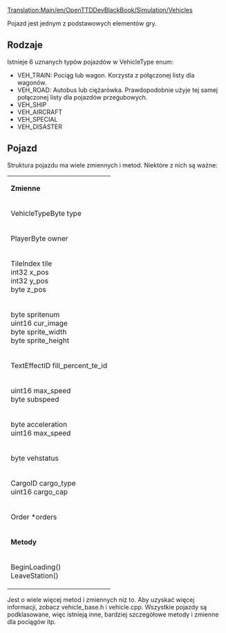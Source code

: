 [[Translation:Main/en/OpenTTDDevBlackBook/Simulation/Vehicles]]
<!--{{en/DevDoc}}-->{{pl/Rozwój}}

Pojazd jest jednym z podstawowych elementów gry.

==Rodzaje ==
Istnieje 6 uznanych typów pojazdów w VehicleType enum:
* VEH_TRAIN: Pociąg lub wagon. Korzysta z połączonej listy dla wagonów.
* VEH_ROAD: Autobus lub ciężarówka. Prawdopodobnie użyje tej samej połączonej listy dla pojazdów przegubowych.
* VEH_SHIP
* VEH_AIRCRAFT
* VEH_SPECIAL
* VEH_DISASTER

==Pojazd==
Struktura pojazdu ma wiele zmiennych i metod. Niektóre z nich są ważne:
{|
| colspan=2 | '''Zmienne'''
|-
| VehicleTypeByte type
| Typ pojazdu
|-
| PlayerByte owner
| właściciel pojazdu
|-
| TileIndex tile<br>int32 x_pos<br>int32 y_pos<br>byte z_pos
| Jego bieżąca lokalizacja <br>x_pos i y_pos to współrzędne świata na 1/16 kafelka.
|-
| byte spritenum<br>uint16 cur_image<br>byte sprite_width<br>byte sprite_height
| Infomation Sprit'a
|-
| TextEffectID fill_percent_te_id
| identyfikator efektu tekstowego do obiektu wskaźnika ładowania
|-
| uint16 max_speed<br>byte subspeed
| Prędkość pociągu
|-
| byte acceleration<br>uint16 max_speed
| Przyspieszenie i maksymalna prędkość
|-
| byte vehstatus
| Status
|-
| CargoID cargo_type<br>uint16 cargo_cap
| ˛Typ i ilość ładunku
|-
| Order *orders
| Połączona lista zamówień
|-
| colspan=2 | '''Metody'''
|-
| BeginLoading()<br>LeaveStation()
| Wchodzenie i wychodzenie ze stacji
|}
Jest o wiele więcej metod i zmiennych niż to. Aby uzyskać więcej informacji, zobacz vehicle_base.h i vehicle.cpp. Wszystkie pojazdy są podklasowane, więc istnieją inne, bardziej szczegółowe metody i zmienne dla pociągów itp.